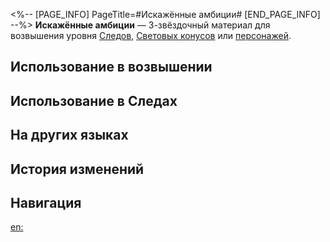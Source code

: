 <%-- [PAGE_INFO]
PageTitle=#Искажённые амбиции#
[END_PAGE_INFO] --%>
{{Предмет Инфобокс
|id          = 111012
|Изображение = Предмет Искажённые амбиции.png
|Тип         = Материал Следов
|Тип2        = Материал возвышения персонажа
|Инвентарь   = Материалы улучшения
|Редкость    = 3
|Эффект      = 
|Описание    = Умеренное количество антиматерии. Обычный материал для усиления.
|Источник1   = [[Легион Антиматерии на уровне Равновесия 2 или выше]]
|Источник2   = [[Универсальная машина для синтеза: Синтез материалов]]
|Источник3   = [[Противники в Расходящейся вселенной]]
|Источник4   = [[Противники в Виртуальной вселенной]]
|Источник5   = [[Универсальная машина для синтеза: Обмен материалов]]
}}
{{Описание|Некоторое количество антиматерии, плавающее вокруг Рейнджеров пустоты: Исказителей. Так сохраняется хрупкий баланс между частицами и античастицами.<br /><br />''«Они хотят увидеть, как горит мир, чтобы слиться с ним в пламени».''}}
'''Искажённые амбиции''' — 3-звёздочный материал для возвышения уровня [[Следы|Следов]], [[Световые конусы|Световых конусов]] или [[Персонажи|персонажей]].

==Использование в возвышении==
{{Использование в возвышении}}

==Использование в Следах==
{{Использование в следах}}

==На других языках==
{{На других языках
|en   = Usurper's Scheme
|zhs  = 篡改的野心
|zht  = 篡改的野心
|ja   = 改ざんの野心
|ko   = 변조된 야망
|es   = Ambición distorsionada
|fr   = Ambition d'usurpateur
|ru   = Искажённые амбиции
|th   = Usurper's Scheme
|vi   = Dã Tâm Xuyên Tạc
|de   = Ehrgeiz der Verzerrung
|id   = Usurper's Scheme
|pt   = Esquema do Usurpador
}}

==История изменений==
{{История изменений|3.5}}

==Навигация==
{{Материалы улучшения Навбокс}}

[[en:]]